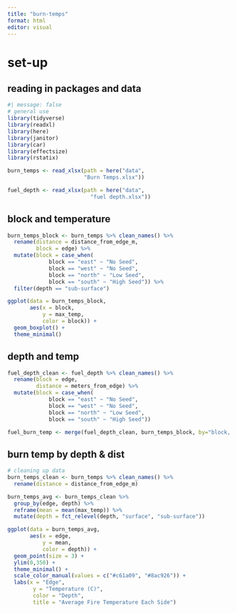 ```yaml
---
title: "burn-temps"
format: html
editor: visual
---
```


# set-up

## reading in packages and data

```r
#| message: false
# general use
library(tidyverse)
library(readxl)
library(here)
library(janitor)
library(car)
library(effectsize)
library(rstatix)

burn_temps <- read_xlsx(path = here("data", 
                        "Burn Temps.xlsx"))

fuel_depth <- read_xlsx(path = here("data",
                          "fuel depth.xlsx"))
```

## block and temperature
```r
burn_temps_block <- burn_temps %>% clean_names() %>% 
  rename(distance = distance_from_edge_m,
         block = edge) %>% 
  mutate(block = case_when(
             block == "east" ~ "No Seed",
             block == "west" ~ "No Seed",
             block == "north" ~ "Low Seed",
             block == "south" ~ "High Seed")) %>% 
  filter(depth == "sub-surface")

ggplot(data = burn_temps_block,
       aes(x = block,
           y = max_temp,
           color = block)) +
  geom_boxplot() +
  theme_minimal()
```

## depth and temp
```r
fuel_depth_clean <- fuel_depth %>% clean_names() %>% 
  rename(block = edge,
         distance = meters_from_edge) %>% 
  mutate(block = case_when(
             block == "east" ~ "No Seed",
             block == "west" ~ "No Seed",
             block == "north" ~ "Low Seed",
             block == "south" ~ "High Seed"))

fuel_burn_temp <- merge(fuel_depth_clean, burn_temps_block, by="block, distance")
```

## burn temp by depth & dist

```r
# cleaning up data
burn_temps_clean <- burn_temps %>% clean_names() %>%
  rename(distance = distance_from_edge_m)

burn_temps_avg <- burn_temps_clean %>%
  group_by(edge, depth) %>% 
  reframe(mean = mean(max_temp)) %>% 
  mutate(depth = fct_relevel(depth, "surface", "sub-surface"))

ggplot(data = burn_temps_avg,
       aes(x = edge,
           y = mean,
           color = depth)) +
  geom_point(size = 3) +
  ylim(0,350) +
  theme_minimal() +
  scale_color_manual(values = c("#c61a09", "#8ac926")) +
  labs(x = "Edge",
        y = "Temperature (C)",
        color = "Depth",
        title = "Average Fire Temperature Each Side")
```
